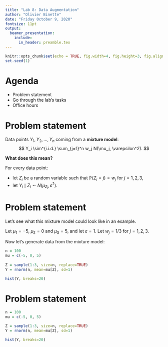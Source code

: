 ```yaml
---
title: "Lab 8: Data Augmentation"
author: "Olivier Binette"
date: "Friday October 9, 2020"
fontsize: 11pt
output: 
  beamer_presentation:
    include:
      in_header: preamble.tex
---
```


```r
knitr::opts_chunk$set(echo = TRUE, fig.width=4, fig.height=3, fig.align="center")
set.seed(1)
```

# Agenda

- Problem statement
- Go through the lab's tasks
- Office hours

#
\section{Problem statement}

# Problem statement

Data points $Y_1, Y_2, \dots, Y_n$ coming from a **mixture model**:
$$
  Y_i \sim^{i.i.d.} \sum_{j=1}^n w_j N(\mu_j, \varepsilon^2).
$$
\pause

**What does this mean?**\pause

For every data point:\pause

- let $Z_i$ be a random variable such that $\mathbb{P}(Z_i = j) = w_j$ for $j=1,2,3$,\pause
- let $Y_i \mid Z_i \sim N(\mu_{Z_i}, \varepsilon^2)$.

# Problem statement

Let's see what this mixture model could look like in an example.\pause

Let $\mu_1 = -5$, $\mu_2 = 0$ and $\mu_3 = 5$, and let $\varepsilon = 1$. Let $w_j = 1/3$ for $j = 1,2,3$.\pause

Now let's generate data from the mixture model:

\small
```r
n = 100
mu = c(-5, 0, 5)
  
Z = sample(1:3, size=n, replace=TRUE)
Y = rnorm(n, mean=mu[Z], sd=1)

hist(Y, breaks=20)
```
\normalfont



# Problem statement

```r
n = 100
mu = c(-5, 0, 5)
  
Z = sample(1:3, size=n, replace=TRUE)
Y = rnorm(n, mean=mu[Z], sd=1)

hist(Y, breaks=20)
```
